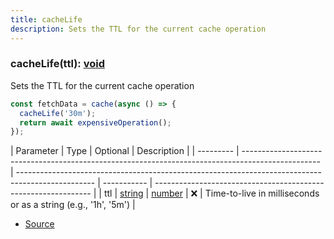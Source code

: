 ```yaml
---
title: cacheLife
description: Sets the TTL for the current cache operation
---
```


### cacheLife(ttl): [void](https://developer.mozilla.org/en-US/docs/Web/JavaScript/Reference/Global_Objects/undefined)

Sets the TTL for the current cache operation

```ts
const fetchData = cache(async () => {
  cacheLife('30m');
  return await expensiveOperation();
});
```

| Parameter | Type                                                                                              | Optional                                                                                          | Description |
| --------- | ------------------------------------------------------------------------------------------------- | ------------------------------------------------------------------------------------------------- | ----------- | -------------------------------------------------------------- |
| ttl       | [string](https://developer.mozilla.org/en-US/docs/Web/JavaScript/Reference/Global_Objects/String) | [number](https://developer.mozilla.org/en-US/docs/Web/JavaScript/Reference/Global_Objects/Number) | ❌          | Time-to-live in milliseconds or as a string (e.g., '1h', '5m') |

- [Source](https://github.com/underctrl-io/commandkit/blob/f8cc07d11d2ae5ed7f529adff1649936223e27b2/packages/commandkit/src/cache/cache.ts#L238)

